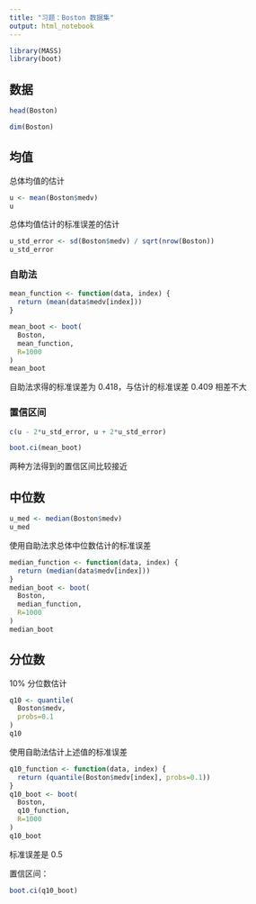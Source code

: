 ```yaml
---
title: "习题：Boston 数据集"
output: html_notebook
---
```



```r
library(MASS)
library(boot)
```

## 数据

```r
head(Boston)
```

```r
dim(Boston)
```

## 均值

总体均值的估计

```r
u <- mean(Boston$medv)
u
```

总体均值估计的标准误差的估计

```r
u_std_error <- sd(Boston$medv) / sqrt(nrow(Boston))
u_std_error
```

### 自助法

```r
mean_function <- function(data, index) {
  return (mean(data$medv[index]))
}
```

```r
mean_boot <- boot(
  Boston,
  mean_function,
  R=1000
)
mean_boot
```

自助法求得的标准误差为 0.418，与估计的标准误差 0.409 相差不大

### 置信区间

```r
c(u - 2*u_std_error, u + 2*u_std_error)
```

```r
boot.ci(mean_boot)
```

两种方法得到的置信区间比较接近

## 中位数

```r
u_med <- median(Boston$medv)
u_med
```

使用自助法求总体中位数估计的标准误差

```r
median_function <- function(data, index) {
  return (median(data$medv[index]))
}
median_boot <- boot(
  Boston,
  median_function,
  R=1000
)
median_boot
```

## 分位数

10% 分位数估计

```r
q10 <- quantile(
  Boston$medv,
  probs=0.1
)
q10
```

使用自助法估计上述值的标准误差

```r
q10_function <- function(data, index) {
  return (quantile(Boston$medv[index], probs=0.1))
}
q10_boot <- boot(
  Boston,
  q10_function,
  R=1000
)
q10_boot
```

标准误差是 0.5

置信区间：

```r
boot.ci(q10_boot)
```

